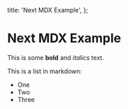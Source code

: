  title: 'Next MDX Example',
};

# Next MDX Example

This is some **bold** and _italics_ text.

This is a list in markdown:

- One
- Two
- Three
